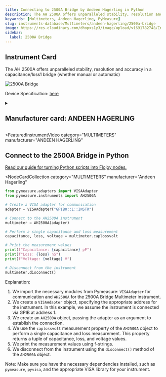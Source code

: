 ```yaml
---
title: Connecting to 2500A Bridge by Andeen Hagerling in Python
description: The AH 2500A offers unparalleled stability, resolution and accuracy in a capacitance/loss1 bridge (whether manual or automatic)
keywords: [Multimeters, Andeen Hagerling, PyMeasure]
slug: instruments-database/Multimeters/andeen-hagerling/2500a-bridge
image: https://res.cloudinary.com/dhopxs1y3/image/upload/v1691782748/Instruments/Multimeters/2500A-Bridge/2500A-Bridge.jpg
sidebar:
  label: 2500A Bridge
---
```



## Instrument Card

The AH 2500A offers unparalleled stability, resolution and accuracy in a capacitance/loss1 bridge (whether manual or automatic)

![2500A Bridge](https://res.cloudinary.com/dhopxs1y3/image/upload/v1691782748/Instruments/Multimeters/2500A-Bridge/2500A-Bridge.jpg)

Device Specification: [here](https://manuals.repeater-builder.com/te-files/MISCELLANEOUS/ANDEEN-HAGERLING%202500A%20Operation.pdf)

<details style={{ marginTop: "15px"}}>
<summary><h2 style={{display:'inline'}}>Manufacturer card: ANDEEN HAGERLING</h2></summary>

![ANDEEN HAGERLING](https://res.cloudinary.com/dhopxs1y3/image/upload/v1692806198/Instruments/Vendor%20Logos/Andeen_Hagerling.png)

**Andeen**-**Hagerling**, Inc. - manufacturers of the world's most accurate capacitance bridges and standards

- Headquarters: US
- Yearly Revenue (millions, USD): 1
- Vendor Website: [here](https://www.andeen-hagerling.com/)

</details>


<FeaturedInstrumentVideo
  category="MULTIMETERS"
  manufacturer="ANDEEN HAGERLING"
></FeaturedInstrumentVideo>

## Connect to the 2500A Bridge in Python

[Read our guide for turning Python scripts into Flojoy nodes.](https://docs.flojoy.ai/contribution/blocks/custom-flojoy-block/)


<Tabs>
<TabItem value="Flojoy" label="Flojoy" className="flojoy-instrument-tabs">

<NodeCardCollection
  category="MULTIMETERS"
  manufacturer="Andeen Hagerling"
></NodeCardCollection>

</TabItem>
<TabItem value="PyMeasure" label="PyMeasure">

```python
from pymeasure.adapters import VISAAdapter
from pymeasure.instruments import AH2500A

# Create a VISA adapter for communication
adapter = VISAAdapter("GPIB0::1::INSTR")

# Connect to the AH2500A instrument
multimeter = AH2500A(adapter)

# Perform a single capacitance and loss measurement
capacitance, loss, voltage = multimeter.caplossvolt

# Print the measurement values
print(f"Capacitance: {capacitance} pF")
print(f"Loss: {loss} nS")
print(f"Voltage: {voltage} V")

# Disconnect from the instrument
multimeter.disconnect()
```

Explanation:

1. We import the necessary modules from Pymeasure: `VISAAdapter` for communication and `AH2500A` for the 2500A Bridge Multimeter instrument.
2. We create a `VISAAdapter` object, specifying the appropriate address for the instrument. In this example, we assume the instrument is connected via GPIB at address 1.
3. We create an `AH2500A` object, passing the adapter as an argument to establish the connection.
4. We use the `caplossvolt` measurement property of the `AH2500A` object to perform a single capacitance and loss measurement. This property returns a tuple of capacitance, loss, and voltage values.
5. We print the measurement values using f-strings.
6. We disconnect from the instrument using the `disconnect()` method of the `AH2500A` object.

Note: Make sure you have the necessary dependencies installed, such as `pymeasure`, `pyvisa`, and the appropriate VISA library for your instrument.

</TabItem>
</Tabs>
